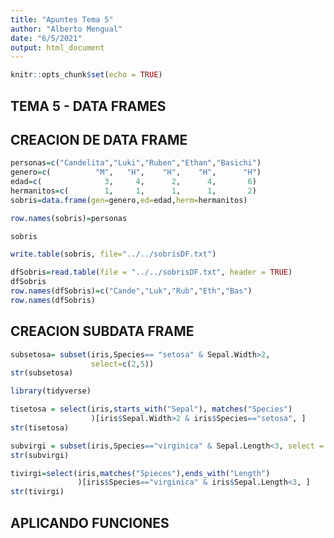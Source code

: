 ```yaml
---
title: "Apuntes Tema 5"
author: "Alberto Mengual"
date: "6/5/2021"
output: html_document
---
```


```r
knitr::opts_chunk$set(echo = TRUE)
```

## TEMA 5 - DATA FRAMES






## CREACION DE DATA FRAME

```r
personas=c("Candelita","Luki","Ruben","Ethan","Basichi")
genero=c(          "M",   "H",    "H",    "H",      "H")
edad=c(              3,     4,      2,      4,       6)
hermanitos=c(        1,     1,      1,      1,       2)
sobris=data.frame(gen=genero,ed=edad,herm=hermanitos)

row.names(sobris)=personas

sobris

write.table(sobris, file="../../sobrisDF.txt")

dfSobris=read.table(file = "../../sobrisDF.txt", header = TRUE)
dfSobris
row.names(dfSobris)=c("Cande","Luk","Rub","Eth","Bas")
row.names(dfSobris)
```


## CREACION SUBDATA FRAME
```r
subsetosa= subset(iris,Species== "setosa" & Sepal.Width>2,
                  select=c(2,5))
str(subsetosa)

library(tidyverse)

tisetosa = select(iris,starts_with("Sepal"), matches("Species")
                  )[iris$Sepal.Width>2 & iris$Species=="setosa", ]
str(tisetosa)

subvirgi = subset(iris,Species=="virginica" & Sepal.Length<3, select = c(1,5))
str(subvirgi)

tivirgi=select(iris,matches("Spieces"),ends_with("Length")
               )[iris$Species=="virginica" & iris$Sepal.Length<3, ]
str(tivirgi)

```


## APLICANDO FUNCIONES



